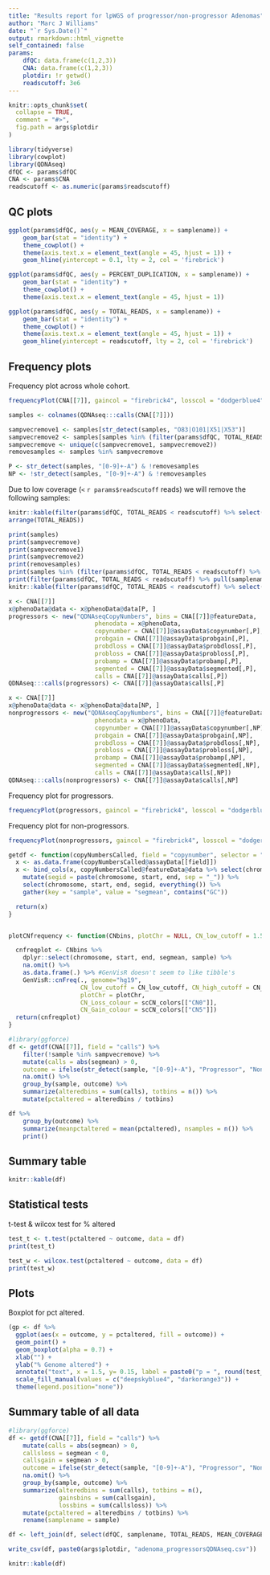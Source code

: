 ```yaml
---
title: "Results report for lpWGS of progressor/non-progressor Adenomas"
author: "Marc J Williams"
date: "`r Sys.Date()`"
output: rmarkdown::html_vignette
self_contained: false
params:
    dfQC: data.frame(c(1,2,3))
    CNA: data.frame(c(1,2,3))
    plotdir: !r getwd()
    readscutoff: 3e6
---
```


```r
knitr::opts_chunk$set(
  collapse = TRUE,
  comment = "#>",
  fig.path = args$plotdir
)
```

```r
library(tidyverse)
library(cowplot)
library(QDNAseq)
dfQC <- params$dfQC
CNA <- params$CNA
readscutoff <- as.numeric(params$readscutoff)
```

## QC plots

```r
ggplot(params$dfQC, aes(y = MEAN_COVERAGE, x = samplename)) +
    geom_bar(stat = "identity") +
    theme_cowplot() +
    theme(axis.text.x = element_text(angle = 45, hjust = 1)) +
    geom_hline(yintercept = 0.1, lty = 2, col = 'firebrick')
```

```r
ggplot(params$dfQC, aes(y = PERCENT_DUPLICATION, x = samplename)) +
    geom_bar(stat = "identity") +
    theme_cowplot() +
    theme(axis.text.x = element_text(angle = 45, hjust = 1))
```

```r
ggplot(params$dfQC, aes(y = TOTAL_READS, x = samplename)) +
    geom_bar(stat = "identity") +
    theme_cowplot() +
    theme(axis.text.x = element_text(angle = 45, hjust = 1)) +
    geom_hline(yintercept = readscutoff, lty = 2, col = 'firebrick')
```

## Frequency plots
Frequency plot across whole cohort.

```r
frequencyPlot(CNA[[7]], gaincol = "firebrick4", losscol = "dodgerblue4")
```

```r
samples <- colnames(QDNAseq:::calls(CNA[[7]]))

sampvecremove1 <- samples[str_detect(samples, "O83|O101|X51|X53")]
sampvecremove2 <- samples[samples %in% (filter(params$dfQC, TOTAL_READS < readscutoff) %>% pull(samplename))]
sampvecremove <- unique(c(sampvecremove1, sampvecremove2))
removesamples <- samples %in% sampvecremove

P <- str_detect(samples, "[0-9]+-A") & !removesamples
NP <- !str_detect(samples, "[0-9]+-A") & !removesamples
```

Due to low coverage (`<` `r params$readscutoff` reads) we will remove the following samples:
```r
knitr::kable(filter(params$dfQC, TOTAL_READS < readscutoff) %>% select(samplename, TOTAL_READS, MEAN_COVERAGE, PERCENT_DUPLICATION) %>%
arrange(TOTAL_READS))
```


```r
print(samples)
print(sampvecremove)
print(sampvecremove1)
print(sampvecremove2)
print(removesamples)
print(samples %in% (filter(params$dfQC, TOTAL_READS < readscutoff) %>% pull(samplename)))
print(filter(params$dfQC, TOTAL_READS < readscutoff) %>% pull(samplename))
knitr::kable(filter(params$dfQC, TOTAL_READS < readscutoff) %>% select(samplename, TOTAL_READS, MEAN_COVERAGE))
```

```r
x <- CNA[[7]]
x@phenoData@data <- x@phenoData@data[P, ]
progressors <- new("QDNAseqCopyNumbers", bins = CNA[[7]]@featureData,
                        phenodata = x@phenoData,
                        copynumber = CNA[[7]]@assayData$copynumber[,P],
                        probgain = CNA[[7]]@assayData$probgain[,P],
                        probdloss = CNA[[7]]@assayData$probdloss[,P],
                        probloss = CNA[[7]]@assayData$probloss[,P],
                        probamp = CNA[[7]]@assayData$probamp[,P],
                        segmented = CNA[[7]]@assayData$segmented[,P],
                        calls = CNA[[7]]@assayData$calls[,P])
QDNAseq:::calls(progressors) <- CNA[[7]]@assayData$calls[,P]

x <- CNA[[7]]
x@phenoData@data <- x@phenoData@data[NP, ]
nonprogressors <- new("QDNAseqCopyNumbers", bins = CNA[[7]]@featureData,
                        phenodata = x@phenoData,
                        copynumber = CNA[[7]]@assayData$copynumber[,NP],
                        probgain = CNA[[7]]@assayData$probgain[,NP],
                        probdloss = CNA[[7]]@assayData$probdloss[,NP],
                        probloss = CNA[[7]]@assayData$probloss[,NP],
                        probamp = CNA[[7]]@assayData$probamp[,NP],
                        segmented = CNA[[7]]@assayData$segmented[,NP],
                        calls = CNA[[7]]@assayData$calls[,NP])
QDNAseq:::calls(nonprogressors) <- CNA[[7]]@assayData$calls[,NP]
```

Frequency plot for progressors.
```r
frequencyPlot(progressors, gaincol = "firebrick4", losscol = "dodgerblue4")
```

Frequency plot for non-progressors.
```r
frequencyPlot(nonprogressors, gaincol = "firebrick4", losscol = "dodgerblue4")
```


```r
getdf <- function(copyNumbersCalled, field = "copynumber", selector = "GC"){
  x <- as.data.frame(copyNumbersCalled@assayData[[field]])
  x <- bind_cols(x, copyNumbersCalled@featureData@data %>% select(chromosome, start, end)) %>%
    mutate(segid = paste(chromosome, start, end, sep = "_")) %>%
    select(chromosome, start, end, segid, everything()) %>%
    gather(key = "sample", value = "segmean", contains("GC"))

  return(x)
}


plotCNfrequency <- function(CNbins, plotChr = NULL, CN_low_cutoff = 1.5, CN_high_cutoff = 2.5){

  cnfreqplot <- CNbins %>%
    dplyr::select(chromosome, start, end, segmean, sample) %>%
    na.omit() %>%
    as.data.frame(.) %>% #GenVisR doesn't seem to like tibble's
    GenVisR::cnFreq(., genome="hg19",
                    CN_low_cutoff = CN_low_cutoff, CN_high_cutoff = CN_high_cutoff,
                    plotChr = plotChr,
                    CN_Loss_colour = scCN_colors[["CN0"]],
                    CN_Gain_colour = scCN_colors[["CN5"]])
  return(cnfreqplot)
}
```


```r
#library(ggforce)
df <- getdf(CNA[[7]], field = "calls") %>%
    filter(!sample %in% sampvecremove) %>%
    mutate(calls = abs(segmean) > 0,
    outcome = ifelse(str_detect(sample, "[0-9]+-A"), "Progressor", "Non-progressor")) %>%
    na.omit() %>%
    group_by(sample, outcome) %>%
    summarize(alteredbins = sum(calls), totbins = n()) %>%
    mutate(pctaltered = alteredbins / totbins)

df %>%
    group_by(outcome) %>%
    summarize(meanpctaltered = mean(pctaltered), nsamples = n()) %>%
    print()
```

## Summary table

```r
knitr::kable(df)
```

## Statistical tests

t-test & wilcox test for % altered
```r
test_t <- t.test(pctaltered ~ outcome, data = df)
print(test_t)

test_w <- wilcox.test(pctaltered ~ outcome, data = df)
print(test_w)
```

## Plots

Boxplot for pct altered.
```r
(gp <- df %>%
  ggplot(aes(x = outcome, y = pctaltered, fill = outcome)) +
  geom_point() +
  geom_boxplot(alpha = 0.7) +
  xlab("") +
  ylab("% Genome altered") +
  annotate("text", x = 1.5, y= 0.15, label = paste0("p = ", round(test_t$p.value, 3))) +
  scale_fill_manual(values = c("deepskyblue4", "darkorange3")) +
  theme(legend.position="none"))
```

## Summary table of all data

```r
#library(ggforce)
df <- getdf(CNA[[7]], field = "calls") %>%
    mutate(calls = abs(segmean) > 0,
    callsloss = segmean < 0,
    callsgain = segmean > 0,
    outcome = ifelse(str_detect(sample, "[0-9]+-A"), "Progressor", "Non-progressor")) %>%
    na.omit() %>%
    group_by(sample, outcome) %>%
    summarize(alteredbins = sum(calls), totbins = n(),
              gainsbins = sum(callsgain),
              lossbins = sum(callsloss)) %>%
    mutate(pctaltered = alteredbins / totbins) %>%
    rename(samplename = sample)

df <- left_join(df, select(dfQC, samplename, TOTAL_READS, MEAN_COVERAGE, PERCENT_DUPLICATION))

write_csv(df, paste0(args$plotdir, "adenoma_progressorsQDNAseq.csv"))

knitr::kable(df)
```
